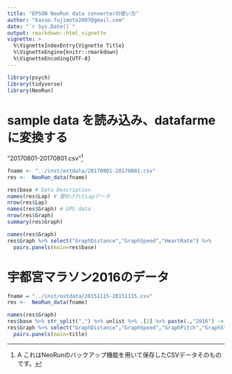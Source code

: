 ```yaml
---
title: "EPSON NeoRun data converterの使い方"
author: "kazuo.fujimoto2007@gmail.com"
date: "`r Sys.Date()`"
output: rmarkdown::html_vignette
vignette: >
  %\VignetteIndexEntry{Vignette Title}
  %\VignetteEngine{knitr::rmarkdown}
  %\VignetteEncoding{UTF-8}
---
```


```r
library(psych)
library(tidyverse)
library(NeoRun)
```

# sample data を読み込み、datafarmeに変換する

"20170801-20170801.csv"^[A これはNeoRunのバックアップ機能を用いて保存したCSVデータそのものです。]

```r
fname <- "../inst/extdata/20170801-20170801.csv"
res <-  NeoRun_data(fname)

res$base # Data Description
names(res$Lap) # 要約されたLapデータ
nrow(res$Lap)
names(res$Graph) # GPS data
nrow(res$Graph)
summary(res$Graph)
```

```r
names(res$Graph)
res$Graph %>% select("GraphDistance","GraphSpeed","HeartRate") %>%
  pairs.panels(main=res$base)
```

# 宇都宮マラソン2016のデータ
```r
fname = "../inst/extdata/20151115-20151115.csv"
res <-  NeoRun_data(fname)
```

```r
names(res$Graph)
res$base %>% str_split(",") %>% unlist %>% .[2] %>% paste(.,"2016") -> title
res$Graph %>% select("GraphDistance","GraphSpeed","GraphPitch","GraphStride","HeartRate") %>%
  pairs.panels(main=title)
```

